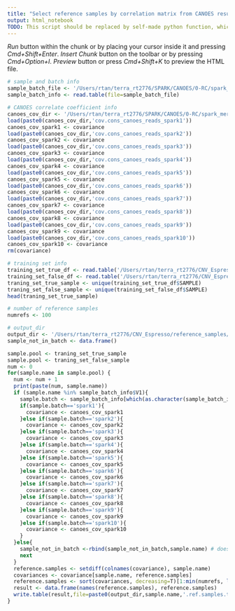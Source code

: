 ```yaml
---
title: "Select reference samples by correlation matrix from CANOES results."
output: html_notebook
TODO: This script should be replaced by self-made python function, which need to calculate correlation coefficient for each pair samples.
---
```


*Run* button within the chunk or by placing your cursor inside it and pressing *Cmd+Shift+Enter*. 
*Insert Chunk* button on the toolbar or by pressing *Cmd+Option+I*.
*Preview* button or press *Cmd+Shift+K* to preview the HTML file.

```r
# sample and batch info
sample_batch_file <- '/Users/rtan/terra_rt2776/SPARK/CANOES/0-RC/spark_27270_by10Groups/spark_w_batch.list'
sample_batch_info <- read.table(file=sample_batch_file)

# CANOES correlate coefficient info
canoes_cov_dir <- '/Users/rtan/terra_rt2776/SPARK/CANOES/0-RC/spark_merged_RC/'
load(paste0(canoes_cov_dir,'cov.cons_canoes_reads_spark1'))
canoes_cov_spark1 <- covariance
load(paste0(canoes_cov_dir,'cov.cons_canoes_reads_spark2'))
canoes_cov_spark2 <- covariance
load(paste0(canoes_cov_dir,'cov.cons_canoes_reads_spark3'))
canoes_cov_spark3 <- covariance
load(paste0(canoes_cov_dir,'cov.cons_canoes_reads_spark4'))
canoes_cov_spark4 <- covariance
load(paste0(canoes_cov_dir,'cov.cons_canoes_reads_spark5'))
canoes_cov_spark5 <- covariance
load(paste0(canoes_cov_dir,'cov.cons_canoes_reads_spark6'))
canoes_cov_spark6 <- covariance
load(paste0(canoes_cov_dir,'cov.cons_canoes_reads_spark7'))
canoes_cov_spark7 <- covariance
load(paste0(canoes_cov_dir,'cov.cons_canoes_reads_spark8'))
canoes_cov_spark8 <- covariance
load(paste0(canoes_cov_dir,'cov.cons_canoes_reads_spark9'))
canoes_cov_spark9 <- covariance
load(paste0(canoes_cov_dir,'cov.cons_canoes_reads_spark10'))
canoes_cov_spark10 <- covariance
rm(covariance)

# training set info
training_set_true_df <- read.table('/Users/rtan/terra_rt2776/CNV_Espresso/training_set/training_set_true_rare.txt',header = TRUE)
training_set_false_df <- read.table('/Users/rtan/terra_rt2776/CNV_Espresso/training_set/training_set_false_rare.txt',header = TRUE)
traning_set_true_sample <- unique(training_set_true_df$SAMPLE)
traning_set_false_sample <- unique(training_set_false_df$SAMPLE)
head(traning_set_true_sample)

# number of reference samples
numrefs <- 100

# output_dir
output_dir <- '/Users/rtan/terra_rt2776/CNV_Espresso/reference_samples/'
sample_not_in_batch <- data.frame()
```

```r
sample.pool <- traning_set_true_sample
sample.pool <- traning_set_false_sample
num <- 0
for(sample.name in sample.pool) {
  num <- num + 1
  print(paste(num, sample.name))
  if (sample.name %in% sample_batch_info$V1){
    sample.batch <- sample_batch_info[which(as.character(sample_batch_info$V1) == sample.name),]$V2
    if(sample.batch=='spark1'){
      covariance <- canoes_cov_spark1
    }else if(sample.batch=='spark2'){
      covariance <- canoes_cov_spark2
    }else if(sample.batch=='spark3'){
      covariance <- canoes_cov_spark3
    }else if(sample.batch=='spark4'){
      covariance <- canoes_cov_spark4
    }else if(sample.batch=='spark5'){
      covariance <- canoes_cov_spark5
    }else if(sample.batch=='spark6'){
      covariance <- canoes_cov_spark6
    }else if(sample.batch=='spark7'){
      covariance <- canoes_cov_spark7
    }else if(sample.batch=='spark8'){
      covariance <- canoes_cov_spark8
    }else if(sample.batch=='spark9'){
      covariance <- canoes_cov_spark9
    }else if(sample.batch=='spark10'){
      covariance <- canoes_cov_spark10
    }
  }else{
    sample_not_in_batch <-rbind(sample_not_in_batch,sample.name) # doesn't work
    next
  }
  reference.samples <- setdiff(colnames(covariance), sample.name)
  covariances <- covariance[sample.name, reference.samples]
  reference.samples <- sort(covariances, decreasing=T)[1:min(numrefs, length(covariances))]
  result <- data.frame(names(reference.samples), reference.samples)
  write.table(result,file=paste0(output_dir,sample.name,'.ref.samples.txt'),col.names=FALSE, row.names=FALSE,quote =FALSE)
}

```

